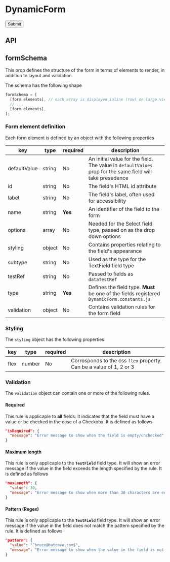 
<Meta title="Compositions/DynamicForm" component={DynamicForm} />

# DynamicForm

<Canvas>
  <Story name="Base component">
    <DynamicForm
      formSchema={knobs.select('formSchema', {
        'None': null,
        'Au Sign up form': DynamicFormFixture.auSignUp,
        'Korean Sign up form': DynamicFormFixture.krSignUp,
      }, DynamicFormFixture.auSignUp, 'Content')}
      onSubmit={DynamicFormFixture.onSubmit}
      theme={knobs.select('theme', ['dark', 'light'], 'dark', 'Presentation')}
    >
      <Button theme="dark" type="submit">
        Submit
      </Button>
    </DynamicForm>
  </Story>
</Canvas>

## API

<ArgsTable of={DynamicForm} />

## formSchema

This prop defines the structure of the form in terms of elements to render, in addition to layout
and validation.

The schema has the following shape
```js
formSchema = [
  [form elements], // each array is displayed inline (row) on large viewports
  // ...
  [form elements],
];
```

### Form element definition

Each form element is defined by an object with the following properties

| key          | type   | required | description                                                                                               |
| ------------ | ------ | -------- | --------------------------------------------------------------------------------------------------------- |
| defaultValue | string | No       | An initial value for the field. The value in `defaultValues` prop for the same field will take presedence |
| id           | string | No       | The field's HTML id attribute                                                                             |
| label        | string | No       | The field's label, often used for accessibility                                                           |
| name         | string | **Yes**  | An identifier of the field to the form                                                                    |
| options      | array  | No       | Needed for the Select field type, passed on as the drop down options                                      |
| styling      | object | No       | Contains properties relating to the field's appearance                                                    |
| subtype      | string | No       | Used as the type for the TextField field type                                                             |
| testRef      | string | No       | Passed to fields as `dataTestRef`                                                                         |
| type         | string | **Yes**  | Defines the field type. **Must** be one of the fields registered `DynamicForm.constants.js`               |
| validation   | object | No       | Contains validation rules for the form field                                                              |

### Styling

The `styling` object has the following properties

| key  | type   | required | description                                                         |
| ---- | ------ | -------- | ------------------------------------------------------------------- |
| flex | number | No       | Corrosponds to the css `flex` property. Can be a value of 1, 2 or 3 |

### Validation

The `validation` object can contain one or more of the following rules.

#### Required

This rule is applicaple to **all** fields. It indicates that the field must have a value or be checked in the case of a Checkobx.
It is defined as follows

```json
"isRequired": {
  "message": "Error message to show when the field is empty/unchecked",
}
```

#### Maximum length

This rule is only applicaple to the **`TextField`** field type. It will show an error message if the value in the field exceeds the length
specified by the rule. It is defined as follows

```json
"maxLength": {
  "value": 30,
  "message": "Error message to show when more than 30 characters are entered",
}
```

#### Pattern (Regex)

This rule is only applicaple to the **`TextField`** field type. It will show an error message if the value in the field does not match the
pattern specified by the rule. It is defined as follows

```json
"pattern": {
  "value": "^bruce@batcave.com$",
  "message": "Error message to show when the value in the field is not bruce@batcave.com",
}
```
